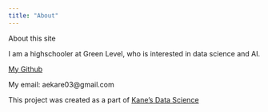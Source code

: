 ```yaml
---
title: "About"
---
```


About this site

I am a highschooler at Green Level, who is interested in data science and AI.

[My Github](https://github.com/anshkare)

My email: aekare03@gmail.com

This project was created as a part of
[Kane’s Data Science](https://bootcamp.davidkane.info/)
